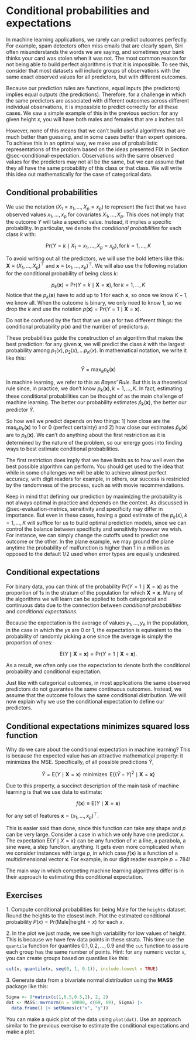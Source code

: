 # Conditional probabilities and expectations

In machine learning applications, we rarely can predict outcomes perfectly. For example, spam detectors often miss emails that are clearly spam, Siri often misunderstands the words we are saying, and sometimes your bank thinks your card was stolen when it was not. The most common reason for not being able to build perfect algorithms is that it is impossible. To see this, consider that most datasets will include groups of observations with the same exact observed values for all predictors, but with different outcomes. 

Because our prediction rules are functions, equal inputs (the predictors) implies equal outputs (the predictions). Therefore, for a challenge in which the same predictors are associated with different outcomes across different individual observations, it is impossible to predict correctly for all these cases. We saw a simple example of this in the previous section: for any given height $x$, you will have both males and females that are $x$ inches tall.

However, none of this means that we can't build useful algorithms that are much better than guessing, and in some cases better than expert opinions. To achieve this in an optimal way, we make use of probabilistic representations of the problem based on the ideas presented FIX in Section @sec-conditional-expectation. Observations with the same observed values for the predictors may not all be the same, but we can assume that they all have the same probability of this class or that class. We will write this idea out mathematically for the case of categorical data. 

## Conditional probabilities

We use the notation $(X_1 = x_1,\dots,X_p=x_p)$ to represent the fact that we have observed values $x_1,\dots,x_p$ for covariates $X_1, \dots, X_p$. This does not imply that the outcome $Y$ will take a specific value. Instead, it implies a specific probability. In particular, we denote the _conditional probabilities_ for each class $k$ with:

$$
\mbox{Pr}(Y=k \mid X_1 = x_1,\dots,X_p=x_p), \, \mbox{for}\,k=1,\dots,K
$$

To avoid writing out all the predictors, we will use the bold letters like this: $\mathbf{X} \equiv (X_1,\dots,X_p)^\top$ and $\mathbf{x} \equiv (x_1,\dots,x_p)^\top$. We will also use the following notation for the conditional probability of being class $k$:

$$
p_k(\mathbf{x}) = \mbox{Pr}(Y=k \mid \mathbf{X}=\mathbf{x}), \, \mbox{for}\, k=1,\dots,K
$$
Notice that the $p_k(\mathbf{x})$ have to add up to 1 for each $\mathbf{x}$, so once we know $K-1$, we know all. When the outcome is binary, we only need to know 1, so we drop the $k$ and use the notation $p(\mathbf{x}) = \mbox{Pr}(Y=1 \mid \mathbf{X}=\mathbf{x})$.

:::{.callout-note}
Do not be confused by the fact that we use $p$ for two different things: the conditional probability $p(\mathbf{x})$ and the number of predictors $p$.
:::

These probabilities guide the construction of an algorithm that makes the best prediction: for any given $\mathbf{x}$, we will predict the class $k$ with the largest probability among $p_1(x), p_2(x), \dots p_K(x)$. In mathematical notation, we write it like this: 

$$\hat{Y} = \max_k p_k(\mathbf{x})$$

In machine learning, we refer to this as _Bayes' Rule_. But this is a theoretical rule since, in practice, we don't know $p_k(\mathbf{x}), k=1,\dots,K$. In fact, estimating these conditional probabilities can be thought of as the main challenge of machine learning. The better our probability estimates $\hat{p}_k(\mathbf{x})$, the better our predictor $\hat{Y}$.

So how well we predict depends on two things: 1) how close are the $\max_k p_k(\mathbf{x})$ to 1 or 0 (perfect certainty) and 2) how close our estimates $\hat{p}_k(\mathbf{x})$ are to $p_k(\mathbf{x})$. We can't do anything about the first restriction as it is determined by the nature of the problem, so our energy goes into finding ways to best estimate conditional probabilities. 

The first restriction does imply that we have limits as to how well even the best possible algorithm can perform. You should get used to the idea that while in some challenges we will be able to achieve almost perfect accuracy, with digit readers for example, in others, our success is restricted by the randomness of the process, such as with movie recommendations. 

Keep in mind that defining our prediction by maximizing the probability is not always optimal in practice and depends on the context. As discussed in @sec-evaluation-metrics, sensitivity and specificity may differ in importance. But even in these cases, having a good estimate of the $p_k(x), k=1,\dots,K$ will suffice for us to build optimal prediction models, since we can control the balance between specificity and sensitivity however we wish. For instance, we can simply change the cutoffs used to predict one outcome or the other. In the plane example, we may ground the plane anytime the probability of malfunction is higher than 1 in a million as opposed to the default 1/2 used when error types are equally undesired. 

## Conditional expectations

For binary data, you can think of the probability $\mbox{Pr}(Y=1 \mid \mathbf{X}=\mathbf{x})$ as the proportion of 1s in the stratum of the population for which $\mathbf{X}=\mathbf{x}$. Many of the algorithms we will learn can be applied to both categorical and continuous data due to the connection between _conditional probabilities_ and _conditional expectations_. 

Because the expectation is the average of values $y_1,\dots,y_n$ in the population, in the case in which the $y$s are 0 or 1, the expectation is equivalent to the probability of randomly picking a one since the average is simply the proportion of ones: 

$$
\mbox{E}(Y \mid \mathbf{X}=\mathbf{x})=\mbox{Pr}(Y=1 \mid \mathbf{X}=\mathbf{x}).
$$

As a result, we often only use the expectation to denote both the conditional probability and conditional expectation.

Just like with categorical outcomes, in most applications the same observed predictors do not guarantee the same continuous outcomes. Instead, we assume that the outcome follows the same conditional distribution. We will now explain why we use the conditional expectation to define our predictors. 


## Conditional expectations minimizes squared loss function

Why do we care about the conditional expectation in machine learning? This is because the expected value has an attractive mathematical property: it minimizes the MSE. Specifically, of all possible predictions $\hat{Y}$,

$$
\hat{Y} = \mbox{E}(Y \mid \mathbf{X}=\mathbf{x}) \, \mbox{ minimizes } \, \mbox{E}\{ (\hat{Y} - Y)^2  \mid  \mathbf{X}=\mathbf{x} \}
$$ 

Due to this property, a succinct description of the main task of machine learning is that we use data to estimate:

$$
f(\mathbf{x}) \equiv \mbox{E}( Y  \mid  \mathbf{X}=\mathbf{x} )
$$

for any set of features $\mathbf{x} = (x_1, \dots, x_p)^\top$. 

This is easier said than done, since this function can take any shape and $p$ can be very large. Consider a case in which we only have one predictor $x$. The expectation $\mbox{E}\{ Y  \mid  X=x \}$ can be any function of $x$: a line, a parabola, a sine wave, a step function, anything. It gets even more complicated when we consider instances with large $p$, in which case $f(\mathbf{x})$ is a function of a multidimensional vector $\mathbf{x}$. For example, in our digit reader example $p = 784$! 

The main way in which competing machine learning algorithms differ is in their approach to estimating this conditional expectation.


## Exercises

1\. Compute conditional probabilities for being Male for the `heights` dataset.  Round the heights to the closest inch. Plot the estimated conditional probability $P(x) = \mbox{Pr}(\mbox{Male} | \mbox{height}=x)$ for each $x$. 

 
2\. In the plot we just made, we see high variability for low values of height. This is because we have few data points in these strata. This time use the `quantile` function for quantiles $0.1,0.2,\dots,0.9$ and the `cut` function to assure each group has the same number of points. Hint: for any numeric vector `x`, you can create groups based on quantiles like this: 

```r
cut(x, quantile(x, seq(0, 1, 0.1)), include.lowest = TRUE)
```

3\. Generate data from a bivariate normal distribution using the __MASS__ package like this:

```r
Sigma <- 9*matrix(c(1,0.5,0.5,1), 2, 2)
dat <- MASS::mvrnorm(n = 10000, c(69, 69), Sigma) |>
  data.frame() |> setNames(c("x", "y"))
```

You can make a quick plot of the data using `plot(dat)`. Use an approach similar to the previous exercise to estimate the conditional expectations and make a plot.


